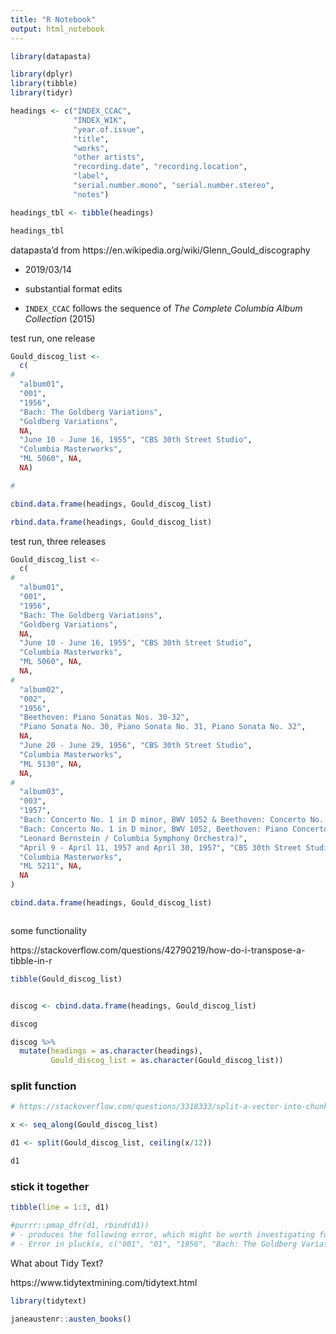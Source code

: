 ```yaml
---
title: "R Notebook"
output: html_notebook
---
```


```r
library(datapasta)

library(dplyr)
library(tibble)
library(tidyr)

```


```r

headings <- c("INDEX_CCAC",
              "INDEX_WIK",
              "year.of.issue", 
              "title", 
              "works",
              "other artists",
              "recording.date", "recording.location",
              "label",
              "serial.number.mono", "serial.number.stereo",
              "notes")

headings_tbl <- tibble(headings)

headings_tbl

```

datapasta'd from https://en.wikipedia.org/wiki/Glenn_Gould_discography

- 2019/03/14

- substantial format edits

- `INDEX_CCAC` follows the sequence of _The Complete Columbia Album Collection_ (2015)



test run, one release
```r

Gould_discog_list <- 
  c(
#  
  "album01",
  "001",
  "1956", 
  "Bach: The Goldberg Variations",
  "Goldberg Variations",
  NA,
  "June 10 - June 16, 1955", "CBS 30th Street Studio", 
  "Columbia Masterworks", 
  "ML 5060", NA, 
  NA)

#

cbind.data.frame(headings, Gould_discog_list)

rbind.data.frame(headings, Gould_discog_list)

```


test run, three releases
```r

Gould_discog_list <- 
  c(
#  
  "album01",
  "001",
  "1956", 
  "Bach: The Goldberg Variations",
  "Goldberg Variations",
  NA,
  "June 10 - June 16, 1955", "CBS 30th Street Studio", 
  "Columbia Masterworks", 
  "ML 5060", NA,
  NA,
#
  "album02",
  "002",
  "1956", 
  "Beethoven: Piano Sonatas Nos. 30-32",
  "Piano Sonata No. 30, Piano Sonata No. 31, Piano Sonata No. 32",
  NA,
  "June 20 - June 29, 1956", "CBS 30th Street Studio", 
  "Columbia Masterworks", 
  "ML 5130", NA,
  NA,
#  
  "album03",
  "003",
  "1957", 
  "Bach: Concerto No. 1 in D minor, BWV 1052 & Beethoven: Concerto No. 2 in B-flat major, Op. 19",
  "Bach: Concerto No. 1 in D minor, BWV 1052, Beethoven: Piano Concerto No. 2",
  "Leonard Bernstein / Columbia Symphony Orchestra)",
  "April 9 - April 11, 1957 and April 30, 1957", "CBS 30th Street Studio", 
  "Columbia Masterworks", 
  "ML 5211", NA,
  NA
)

cbind.data.frame(headings, Gould_discog_list)



```

some functionality

https://stackoverflow.com/questions/42790219/how-do-i-transpose-a-tibble-in-r 

```r

tibble(Gould_discog_list)


discog <- cbind.data.frame(headings, Gould_discog_list)

discog

discog %>%
  mutate(headings = as.character(headings),
         Gould_discog_list = as.character(Gould_discog_list))

```


### split function

```r

# https://stackoverflow.com/questions/3318333/split-a-vector-into-chunks-in-r/27861896

x <- seq_along(Gould_discog_list)

d1 <- split(Gould_discog_list, ceiling(x/12))

d1

```



### stick it together

```r

tibble(line = 1:3, d1)

```

```r

#purrr::pmap_dfr(d1, rbind(d1))
# - produces the following error, which might be worth investigating further:
# - Error in pluck(x, c("001", "01", "1956", "Bach: The Goldberg Variations", : argument "x" is missing, with no default


```

What about Tidy Text?

https://www.tidytextmining.com/tidytext.html


```r

library(tidytext)

janeaustenr::austen_books()

```

